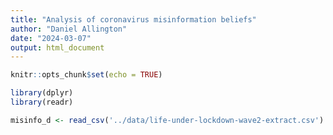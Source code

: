 ```yaml
---
title: "Analysis of coronavirus misinformation beliefs"
author: "Daniel Allington"
date: "2024-03-07"
output: html_document
---
```


```r
knitr::opts_chunk$set(echo = TRUE)

library(dplyr)
library(readr)

misinfo_d <- read_csv('../data/life-under-lockdown-wave2-extract.csv')
```

